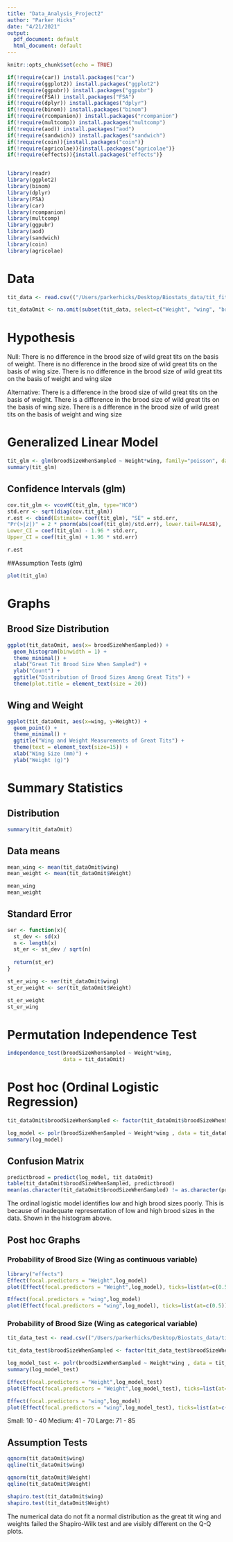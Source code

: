 ```yaml
---
title: "Data_Analysis_Project2"
author: "Parker Hicks"
date: "4/21/2021"
output:
  pdf_document: default
  html_document: default
---
```


```r
knitr::opts_chunk$set(echo = TRUE)

if(!require(car)) install.packages("car")
if(!require(ggplot2)) install.packages("ggplot2")
if(!require(ggpubr)) install.packages("ggpubr")
if(!require(FSA)) install.packages("FSA")
if(!require(dplyr)) install.packages("dplyr")
if(!require(binom)) install.packages("binom")
if(!require(rcompanion)) install.packages("rcompanion")
if(!require(multcomp)) install.packages("multcomp")
if(!require(aod)) install.packages("aod")
if(!require(sandwich)) install.packages("sandwich")
if(!require(coin)){install.packages("coin")}
if(!require(agricolae)){install.packages("agricolae")}
if(!require(effects)){install.packages("effects")}


library(readr)
library(ggplot2)
library(binom)
library(dplyr)
library(FSA)
library(car)
library(rcompanion)
library(multcomp)
library(ggpubr)
library(aod)
library(sandwich)
library(coin)
library(agricolae)
```

# Data
```r
tit_data <- read.csv(("/Users/parkerhicks/Desktop/Biostats_data/tit_fitness_data.csv"), stringsAsFactors = TRUE)

tit_dataOmit <- na.omit(subset(tit_data, select=c("Weight", "wing", "broodSizeWhenSampled")))
```

# Hypothesis

Null: 
There is no difference in the brood size of wild great tits on the basis of weight.
There is no difference in the brood size of wild great tits on the basis of wing size.
There is no difference in the brood size of wild great tits on the basis of weight and wing size

Alternative:
There is a difference in the brood size of wild great tits on the basis of weight.
There is a difference in the brood size of wild great tits on the basis of wing size.
There is a difference in the brood size of wild great tits on the basis of weight and wing size

# Generalized Linear Model
```r
tit_glm <- glm(broodSizeWhenSampled ~ Weight*wing, family="poisson", data = tit_dataOmit)
summary(tit_glm)
```

## Confidence Intervals (glm)
```r
cov.tit_glm <- vcovHC(tit_glm, type="HC0")
std.err <- sqrt(diag(cov.tit_glm))
r.est <- cbind(Estimate= coef(tit_glm), "SE" = std.err,
"Pr(>|z|)" = 2 * pnorm(abs(coef(tit_glm)/std.err), lower.tail=FALSE),
Lower_CI = coef(tit_glm) - 1.96 * std.err,
Upper_CI = coef(tit_glm) + 1.96 * std.err)

r.est
```


##Assumption Tests (glm)
```r
plot(tit_glm)
```

# Graphs
## Brood Size Distribution
```r
ggplot(tit_dataOmit, aes(x= broodSizeWhenSampled)) +
  geom_histogram(binwidth = 1) +
  theme_minimal() +
  xlab("Great Tit Brood Size When Sampled") +
  ylab("Count") +
  ggtitle("Distribution of Brood Sizes Among Great Tits") +
  theme(plot.title = element_text(size = 20))
```

## Wing and Weight
```r
ggplot(tit_dataOmit, aes(x=wing, y=Weight)) +
  geom_point() +
  theme_minimal() +
  ggtitle("Wing and Weight Measurements of Great Tits") +
  theme(text = element_text(size=15)) +
  xlab("Wing Size (mm)") +
  ylab("Weight (g)")
```

# Summary Statistics
## Distribution
```r
summary(tit_dataOmit)
```

## Data means
```r
mean_wing <- mean(tit_dataOmit$wing)
mean_weight <- mean(tit_dataOmit$Weight)

mean_wing
mean_weight
```

## Standard Error
```r
ser <- function(x){
  st_dev <- sd(x)
  n <- length(x)
  st_er <- st_dev / sqrt(n)
  
  return(st_er)
}

st_er_wing <- ser(tit_dataOmit$wing)
st_er_weight <- ser(tit_dataOmit$Weight)

st_er_weight
st_er_wing
```

# Permutation Independence Test
```r
independence_test(broodSizeWhenSampled ~ Weight*wing,
                  data = tit_dataOmit)
```

# Post hoc (Ordinal Logistic Regression)
```r
tit_dataOmit$broodSizeWhenSampled <- factor(tit_dataOmit$broodSizeWhenSampled, levels = c(1, 2, 3, 4, 5, 6))

log_model <- polr(broodSizeWhenSampled ~ Weight*wing , data = tit_dataOmit, Hess = TRUE)
summary(log_model)
```


## Confusion Matrix
```r
predictbrood = predict(log_model, tit_dataOmit)
table(tit_dataOmit$broodSizeWhenSampled, predictbrood)
mean(as.character(tit_dataOmit$broodSizeWhenSampled) != as.character(predictbrood))
```
The ordinal logistic model identifies low and high brood sizes poorly. This is because of inadequate representation of low and high brood sizes in the data. Shown in the histogram above.

## Post hoc Graphs
### Probability of Brood Size (Wing as continuous variable)
```r
library("effects")
Effect(focal.predictors = "Weight",log_model)
plot(Effect(focal.predictors = "Weight",log_model), ticks=list(at=c(0.5)), main = "Prob of Brood Size by Weight (g)")

Effect(focal.predictors = "wing",log_model)
plot(Effect(focal.predictors = "wing",log_model), ticks=list(at=c(0.5)), main = "Prob of Brood Size by Wing size (mm)")
```

### Probability of Brood Size (Wing as categorical variable)
```r
tit_data_test <- read.csv(("/Users/parkerhicks/Desktop/Biostats_data/tit_fitness_data_cat.csv"), stringsAsFactors = TRUE)

tit_data_test$broodSizeWhenSampled <- factor(tit_data_test$broodSizeWhenSampled, levels = c(1, 2, 3, 4, 5, 6))

log_model_test <- polr(broodSizeWhenSampled ~ Weight*wing , data = tit_data_test, Hess = TRUE)
summary(log_model_test)

Effect(focal.predictors = "Weight",log_model_test)
plot(Effect(focal.predictors = "Weight",log_model_test), ticks=list(at=c(0.5)), main = "Prob of Brood Size by Weight (g)")

Effect(focal.predictors = "wing",log_model)
plot(Effect(focal.predictors = "wing",log_model_test), ticks=list(at=c(0.5)), main = "Prob of Brood Size by Wing size")

```
Small: 10 - 40
Medium: 41 - 70
Large: 71 - 85

## Assumption Tests
```r
qqnorm(tit_dataOmit$wing)
qqline(tit_dataOmit$wing)

qqnorm(tit_dataOmit$Weight)
qqline(tit_dataOmit$Weight)

shapiro.test(tit_dataOmit$wing)
shapiro.test(tit_dataOmit$Weight)

```
The numerical data do not fit a normal distribution as the great tit wing and weights failed the Shapiro-Wilk test and are visibly different on the Q-Q plots. 







